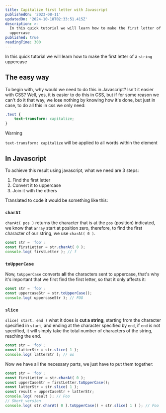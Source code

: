```yaml
---
title: Capitalize first letter with Javascript
publishedOn: '2023-08-11'
updatedOn: '2024-10-18T02:33:51.415Z'
description: >-
  In this quick tutorial we will learn how to make the first letter of a string
  uppercase
published: true
readingTime: 300
---
```



In this quick tutorial we will learn how to make the first letter of a
`string` uppercase

## The easy way

To begin with, why would we need to do this in Javascript? Isn't it easier with
CSS? Well, yes, it is easier to do this in CSS, but if for some reason we can't
do it that way, we lose nothing by knowing how it's done, but just in case, to
do all this in css we only need:

```scss
.test {
    text-transform: capitalize;
}
```

> [!WARNING] 
> `text-transform: capitalize` will be applied to all words within the element

## In Javascript

To achieve this result using javascript, what we need are 3 steps:

1. Find the first letter
2. Convert it to uppercase
3. Join it with the others

Translated to code it would be something like this:

### `charAt`

`charAt( pos )` returns the character that is at the `pos` (position) indicated,
we know that `array` start at position zero, therefore, to find the first character
of our string, we use `charAt( 0 )`.

```js
const str = 'foo';
const firstLetter = str.charAt( 0 );
console.log( firstLetter ); // f
```

### `toUpperCase`

Now, `toUpperCase` converts **all** the characters sent to uppercase,
that's why it's important that we first find the first letter, so that it only
affects it:

```js
const str = 'foo';
const uppercaseStr = str.toUpperCase();
console.log( uppercaseStr ); // FOO
```

### `slice`

`slice( start. end )` what it does is **cut a string**, starting from the
character specified in `start`, and ending at the character specified by `end`,
if `end` is not specified, it will simply take the total number of characters of
the string, reaching the end.

```js
const str = 'foo';
const latterStr = str.slice( 1 );
console.log( latterStr ); // oo
```
Now we have all the necessary parts, we just have to put them together:

```js
const str = 'foo';
const firstLetter = str.charAt( 0 );
const upperCaseStr = firstLetter.toUpperCase();
const latterStr = str.slice( 1 );
const result = upperCaseStr + latterStr;
console.log( result ); // Foo
// Short version
console.log( str.charAt( 0 ).toUpperCase() + str.slice( 1 ) ); // Foo
```
